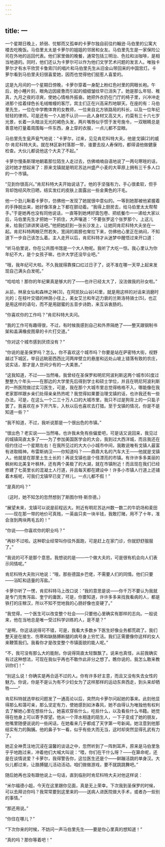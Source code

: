 ```yaml
---
---
---
```

title: 一
---




一个星期日晚上，娇弱、忧郁而又孤单的卡萝尔独自前往约翰逊·马伯里的公寓大楼去吃晚饭。马伯里太太是卡萝尔的姐姐的邻居和女友。马伯里先生是一家保险公司在外地的巡回代表。他们家里做的晚餐，通常包括三明治、色拉和淡咖啡，是相当地道的。同时，他们还认为卡萝尔可以作为他们文学艺术问题的发言人。唯独卡萝尔才有水平欣赏卡鲁索[1]的唱片和马伯里先生从旧金山带回来的中国宫灯。卡萝尔看到马伯里夫妇很喜爱她，因而也觉得他们挺惹人喜爱的。

这是九月间的一个星期日傍晚，卡萝尔穿着一身配上粉红色衬里的网眼长袍。午后，她小睡片刻，眼角边因疲惫而引起的细细皱纹早已消失了。她是那么年轻、稚真，九月之夜的凉爽，使她心情格外振奋。她把外衣扔在门厅的椅子里，兴冲冲走进那个挂着绿色长毛绒帷幔的客厅。宾主们正在兴高采烈地聊天。在座的有：马伯里先生，一位在中学教体育的女教师，一位来自北方铁路局的科长，以及一位年纪轻轻的律师。可是还有一个人她不认识——此人身材又高又大，约莫有三十六七岁光景，长着一头暗淡无光的褐色头发，两片嘴唇似乎惯于发号施令，一双眼睛总是善意地打量着周围每一件东西，身上穿的衣服，一点儿都不显眼。

马伯里先生瓮声瓮气地说：“卡萝尔，过来，见见肯尼科特大夫。他是戈镇[2]的威尔·肯尼科特大夫。就在林区新村落那一带，谁要去投人寿保险，都得请他做健康检查。大伙儿都说他这个大夫了不起。”

卡萝尔慢条斯理地朝着那位陌生人走过去，仿佛喃喃自语地说了一两句寒暄的话，这时她才想起来了：原来戈镇就是明尼苏达州盛产小麦的大草原上拥有三千多人口的一个市镇。

“见到你很高兴。”肯尼科特大夫开始说话了。他的手坚强有力，手心很柔软，但手背却饱经风吹日晒，结实发红的皮肤上面露出一些金黄色的汗毛。

他一个劲儿瞅着卡萝尔，仿佛他一发现了她就很中意似的。一等到她那被他紧握着的手挣脱出来，她好像浑身上下都在颤动着。“我得上厨房去，给马伯里太太帮帮手。”于是她再也没有同他说话，一直等到她烤好面包卷、把纸餐巾一一递给大家以后，马伯里先生才把她一下抓住，大声嚷道：“不要张罗这个张罗那个。上这儿来，给我们讲讲笑话吧。”他把她赶到一张长沙发上，让她同肯尼科特大夫坐在一起。肯尼科特两眼茫然若失，宽阔的肩膀也耷拉下来，仿佛他心里正在纳闷，不知道下一步自己该怎么着。主人走开以后，肯尼科特才从迷梦中醒悟过来开口道：

“听马伯里说，你在公共图书馆是一个大人物呢。我听了大吃一惊。我心里认为你年纪不大，是个女孩子嘛，也许大学还没毕业吧。”

“哦，我年纪可大啦。不久我就得靠搽口红过日子了，说不准在哪一天早上起来发现自己满头白发呢。”

“哈哈哈！那你的年纪果真是够大的了——也许已经太大了，没法做我的孙女啦。”

从前，林泉女仙和森林之神[3]，在阿凯狄山谷[4]里，就是用这样的对话来消磨时光的；在枝叶交错的林荫小径上，美女艾兰和年迈力衰的兰斯洛特骑士[5]，也正是用这样的语句，而不是用甜蜜的五音步诗韵，来互诉衷肠的。

“你喜欢你的工作吗？”肯尼科特大夫问。

“我的工作可有趣得很，不过，有时候我感到自己和外界隔绝了——整天跟钢制书架和盖满橡皮图章的卡片打交道。”

“你对这个城市感到厌烦没有？”

“你说的是圣保罗吗？怎么，你不喜欢这个城市吗？你要是站在萨密特大街，视野越过下城区，举目远眺密西西比河两岸壁立的悬崖和远处山坡上错落有致的农庄，说实话，那才是人世间少有的一大美景。”

“这我知道，不过——当然咯，我曾经在圣保罗和明尼阿波利斯这两个城市[6]度过整整九个年头——在那边的大学里先后得到学士和硕士学位，并且在明尼阿波利斯的一所医院做过实习医生，可是，我在那个大城市里总觉得格格不入，哪能像在我老家那样跟乡亲们处得亲亲热热呢？我觉得如果要治理戈镇的话，也许我还有一些办法，可是，在这么一个二三十万人口的大城市里，我只不过是狗背上的一只虱子罢了。我喜欢在乡下开汽车，入秋以后也喜欢去打猎。至于戈镇的情况，你是不是知道一些？”

“我不知道，不过，我听说那是一个很出色的市镇。”

“很出色？老实说——当然咯，也许我未免有些偏爱吧，可是话又说回来，我见过的城镇简直太多了——为了参加美国医学会的大会，我到过大西洋城，而且我还在纽约住过一个星期左右！在我所见过的大大小小城市中间，我敢说唯有戈镇人最富有进取精神。布雷斯纳汉——你知道吗？——鼎鼎大名的汽车大王——他就是戈镇人。他就是在那里土生土长的！再说戈镇也是个怪漂亮的市镇。有许许多多美丽的枫树和北美复叶枫林，还有两个美极了的大湖，就在市镇附近！而且现在我们已经修建了七英里长的混凝土人行道，并且每天都在建设中！许多小市镇人行道上还铺着木板呢，可我们戈镇早已变了样儿，一点儿都不假！”

“是真的吗？”

（这时，她不知怎的忽然想到了斯图尔特·斯奈德。）

“展望未来，戈镇可以说是前程远大。附近有明尼苏达州数一数二的牛奶场和麦田——现在那一带的地价可真贱，一英亩只卖一块半钱，我敢打赌，用不了十年，准会涨到两块两毛五的！”

“你说——你喜欢你的职业吗？”

“再妙不过啦。这种职业经常叫你往外面跑，可是赶上在家门诊，你就舒舒服服了。”

“我说的可不是那个意思。我想说的是——一个做大夫的，可是很有机会向人们表示同情呢。”

肯尼科特大夫败兴地说：“哦，那些德国乡巴佬，不需要人们的同情。他们只要——浴缸和适量的泻盐。”

卡萝尔听了一愣，肯尼科特马上改口说：“我的意思是说——你千万不要认为我就是专门兜售泻盐、奎宁的庸医，可是，你要知道，许许多多来找我看病的人，都是铁打的庄稼汉，所以不知不觉地我的心肠好像也变硬了。”

“我觉得，一个医生可以改变整个社会——只要他心里确实有那样的志向。一般说来，他在当地总是唯一受过科学训练的人，是不是？”

“是啊，你这话说得可不错，可是，我看大多数乡下医生好像业务都荒疏了。我们整天是在接生、伤寒和缺胳膊断腿的病号身上穷忙活。我们正需要像你这样的女人来鞭策我们。我看你才是改变整个市镇面貌的能人呢。”

“不，我可没有那么大的能耐。你说得简直太轻飘飘了。说来也真怪，从前我确实有过这种想法，可现在我似乎再也不敢作此非分之想了。瞧你说的，我怎么敢来教训你们！”

“别这么说！你确实是再合适不过的人。你有许多好主意，而且又没有失去女性的魅力。你说，你是不是认为有不少妇女为了这样那样的运动东奔西走，到头来却牺牲——”

肯尼科特就选举权问题发了一通高论以后，突然向卡萝尔问起她的事来。此刻他显得那么和蔼可亲，那么坚定有力，使她感到如沐春风，她不由得认为唯独他有权利去了解她心里在想些什么，她喜欢穿些什么，吃些什么，以及看些什么书籍。她觉得在他身上可以寄予厚望。他从一个萍水相逢的陌生人，一下子变成了她的朋友，他嘴里随便说说的一些闲话，在她看来几乎都成了天字第一号新闻。她注意到他那结实有力的胸脯。他的鼻子乍一看，似乎有些大而无当，这时却突然显得孔武有力了。

她正全神贯注地沉浸在温馨的谈话之中，忽然听到了一阵刺耳声，原来是马伯里急乎乎地跑过来，冲着他们大喊大叫说：“喂，你们在干什么呀？——在算命呢，还是在谈情说爱？卡萝尔，我得警告你，这位医生还是个——鲜蹦活跳的单身汉。大伙儿都过来，让胳膊腿儿活动活动。咱们做做游戏，要不就跳跳舞吧。”

随后她再也没有跟他说上一句话，直到临别时肯尼科特大夫对他这样说：

“米尔福德小姐，今天在这里跟你见面，真是无上荣幸。下次我到圣保罗的时候，可以去拜访你吗？我常常要到这里来的——送病人进医院做大手术，或者办一些别的事情。”

“那还用说。”

“你住在哪儿？”

“下次你来的时候，不妨问一声马伯里先生——要是你心里真的想知道！”

“真的吗？那你等着吧！”